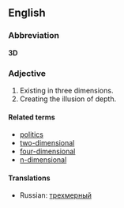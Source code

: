 ==English==

===Abbreviation===
'''3D'''

===Adjective===
#Existing in three dimensions.
#Creating the illusion of depth.

====Related terms====
*[[politics]]
*[[two-dimensional]]
*[[four-dimensional]]
*[[n-dimensional]]

====Translations====
{{top}}
{{mid}}
*Russian: [[трехмерный]]
{{bottom}}